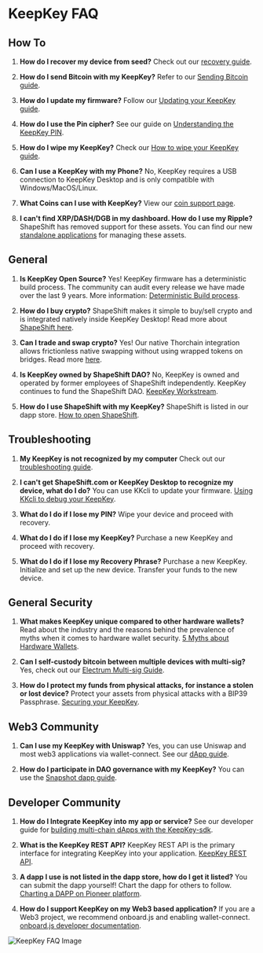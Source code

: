 
# KeepKey FAQ

## How To

1. **How do I recover my device from seed?**
Check out our [recovery guide](https://keepkey-docs-o9qn.vercel.app/Basics/Recovery).

2. **How do I send Bitcoin with my KeepKey?**
Refer to our [Sending Bitcoin guide](https://keepkey-docs-o9qn.vercel.app/Basics/Recovery).

3. **How do I update my firmware?**
Follow our [Updating your KeepKey guide](https://keepkey-docs-o9qn.vercel.app/Basics/Recovery).

4. **How do I use the Pin cipher?**
See our guide on [Understanding the KeepKey PIN](https://keepkey-docs-o9qn.vercel.app/Basics/Recovery).

5. **How do I wipe my KeepKey?**
Check our [How to wipe your KeepKey guide](https://keepkey-docs-o9qn.vercel.app/Basics/Recovery).

6. **Can I use a KeepKey with my Phone?**
No, KeepKey requires a USB connection to KeepKey Desktop and is only compatible with Windows/MacOS/Linux.

7. **What Coins can I use with KeepKey?**
View our [coin support page](https://keepkey-docs-o9qn.vercel.app/Basics/Recovery).

8. **I can't find XRP/DASH/DGB in my dashboard. How do I use my Ripple?**
ShapeShift has removed support for these assets. You can find our new [standalone applications](https://keepkey-docs-o9qn.vercel.app/Basics/Recovery) for managing these assets.

## General

1. **Is KeepKey Open Source?**
Yes! KeepKey firmware has a deterministic build process. The community can audit every release we have made over the last 9 years. More information: [Deterministic Build process](https://keepkey-docs-o9qn.vercel.app/Basics/Recovery).

2. **How do I buy crypto?**
ShapeShift makes it simple to buy/sell crypto and is integrated natively inside KeepKey Desktop! Read more about [ShapeShift here](https://keepkey-docs-o9qn.vercel.app/Basics/Recovery).

3. **Can I trade and swap crypto?**
Yes! Our native Thorchain integration allows frictionless native swapping without using wrapped tokens on bridges. Read more [here](https://keepkey-docs-o9qn.vercel.app/Basics/Recovery).

4. **Is KeepKey owned by ShapeShift DAO?**
No, KeepKey is owned and operated by former employees of ShapeShift independently. KeepKey continues to fund the ShapeShift DAO. [KeepKey Workstream](https://keepkey-docs-o9qn.vercel.app/Basics/Recovery).

5. **How do I use ShapeShift with my KeepKey?**
ShapeShift is listed in our dapp store. [How to open ShapeShift](https://keepkey-docs-o9qn.vercel.app/Basics/Recovery).

## Troubleshooting

1. **My KeepKey is not recognized by my computer**
Check out our [troubleshooting guide](https://keepkey-docs-o9qn.vercel.app/Basics/Recovery).

2. **I can't get ShapeShift.com or KeepKey Desktop to recognize my device, what do I do?**
You can use KKcli to update your firmware. [Using KKcli to debug your KeepKey](https://keepkey-docs-o9qn.vercel.app/Basics/Recovery).

3. **What do I do if I lose my PIN?**
Wipe your device and proceed with recovery.

4. **What do I do if I lose my KeepKey?**
Purchase a new KeepKey and proceed with recovery.

5. **What do I do if I lose my Recovery Phrase?**
Purchase a new KeepKey. Initialize and set up the new device. Transfer your funds to the new device.

## General Security

1. **What makes KeepKey unique compared to other hardware wallets?**
Read about the industry and the reasons behind the prevalence of myths when it comes to hardware wallet security. [5 Myths about Hardware Wallets](https://keepkey-docs-o9qn.vercel.app/Basics/Recovery).

2. **Can I self-custody bitcoin between multiple devices with multi-sig?**
Yes, check out our [Electrum Multi-sig Guide](https://keepkey-docs-o9qn.vercel.app/Basics/Recovery).

3. **How do I protect my funds from physical attacks, for instance a stolen or lost device?**
Protect your assets from physical attacks with a BIP39 Passphrase. [Securing your KeepKey](https://keepkey-docs-o9qn.vercel.app/Basics/Recovery).

## Web3 Community

1. **Can I use my KeepKey with Uniswap?**
Yes, you can use Uniswap and most web3 applications via wallet-connect. See our [dApp guide](https://keepkey-docs-o9qn.vercel.app/Basics/Recovery).

2. **How do I participate in DAO governance with my KeepKey?**
You can use the [Snapshot dapp guide](https://keepkey-docs-o9qn.vercel.app/Basics/Recovery).

## Developer Community

1. **How do I Integrate KeepKey into my app or service?**
See our developer guide for [building multi-chain dApps with the KeepKey-sdk](https://keepkey-docs-o9qn.vercel.app/Basics/Recovery).

2. **What is the KeepKey REST API?**
KeepKey REST API is the primary interface for integrating KeepKey into your application. [KeepKey REST API](https://keepkey-docs-o9qn.vercel.app/Basics/Recovery).

3. **A dapp I use is not listed in the dapp store, how do I get it listed?**
You can submit the dapp yourself! Chart the dapp for others to follow. [Charting a DAPP on Pioneer platform](https://keepkey-docs-o9qn.vercel.app/Basics/Recovery).

4. **How do I support KeepKey on my Web3 based application?**
If you are a Web3 project, we recommend onboard.js and enabling wallet-connect. [onboard.js developer documentation](https://keepkey-docs-o9qn.vercel.app/Basics/Recovery).

<Image
    src="/GT1tSBFXEAAmlqA.png"
    alt="KeepKey FAQ Image"
    width={900}
    height={900}
    layout="responsive"
/>
